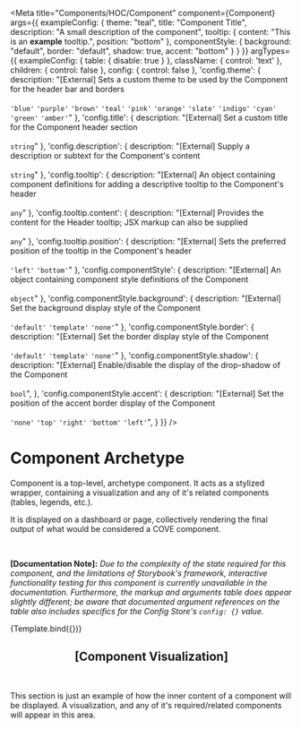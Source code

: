 

<Meta
  title="Components/HOC/Component"
  component={Component}
  args={{
    exampleConfig: {
      theme: "teal",
      title: "Component Title",
      description: "A small description of the component",
      tooltip: {
        content: "This is an <strong>example</strong> tooltip.",
        position: "bottom"
      },
      componentStyle: {
        background: "default",
        border: "default",
        shadow: true,
        accent: "bottom"
      }
    }
  }}
  argTypes={{
    exampleConfig: {
      table: {
        disable: true
      }
    },
    className: {
      control: 'text'
    },
    children: {
      control: false
    },
    config: {
      control: false
    },
    'config.theme': {
      description: "[External] Sets a custom theme to be used by the Component for the header bar and borders <br/><br/> `'blue'` `'purple'` `'brown'` `'teal'` `'pink'` `'orange'` `'slate'` `'indigo'` `'cyan'` `'green'` `'amber'`"
    },
    'config.title': {
      description: "[External] Set a custom title for the Component header section <br/><br/> `string`"
    },
    'config.description': {
      description: "[External] Supply a description or subtext for the Component's content <br/><br/> `string`"
    },
    'config.tooltip': {
      description: "[External] An object containing component definitions for adding a descriptive tooltip to the Component's header <br/><br/> `any`"
    },
    'config.tooltip.content': {
      description: "[External] Provides the content for the Header tooltip; JSX markup can also be supplied <br/><br/> `any`"
    },
    'config.tooltip.position': {
      description: "[External] Sets the preferred position of the tooltip in the Component's header <br/><br/> `'left'` `'bottom'`"
    },
    'config.componentStyle': {
      description: "[External] An object containing component style definitions of the Component <br/><br/> `object`"
    },
    'config.componentStyle.background': {
      description: "[External] Set the background display style of the Component <br/><br/> `'default'` `'template'` `'none'`"
    },
    'config.componentStyle.border': {
      description: "[External] Set the border display style of the Component <br/><br/> `'default'` `'template'` `'none'`"
    },
    'config.componentStyle.shadow': {
      description: "[External] Enable/disable the display of the drop-shadow of the Component <br/><br/> `bool`",
    },
    'config.componentStyle.accent': {
      description: "[External] Set the position of the accent border display of the Component <br/><br/> `'none'` `'top'` `'right'` `'bottom'` `'left'`",
    }
  }}
/>

# Component Archetype
Component is a top-level, archetype component. It acts as a stylized wrapper, containing a visualization and any of it's related components (tables, legends, etc.).

It is displayed on a dashboard or page, collectively rendering the final output of what would be considered a COVE component.

<br/>

**[Documentation Note]:** *Due to the complexity of the state required for this component, and the limitations of Storybook's framework, interactive functionality testing for this component is currently unavailable in the documentation.
Furthermore, the markup and arguments table does appear slightly different; be aware that documented argument references on the table also includes specifics for the Config Store's `config: {}` value.*

<Canvas sourceState="shown" withSource="open">
  <Story name="Example">
    {Template.bind({})}
  </Story>
</Canvas>

<ArgsTable story="Example"/>

  <h2><center>[Component Visualization]</center></h2>
  <br/>
  <p>This section is just an example of how the inner content of a component will be displayed. A visualization,
    and any of it's required/related components will appear in this area.</p>
</Component>
